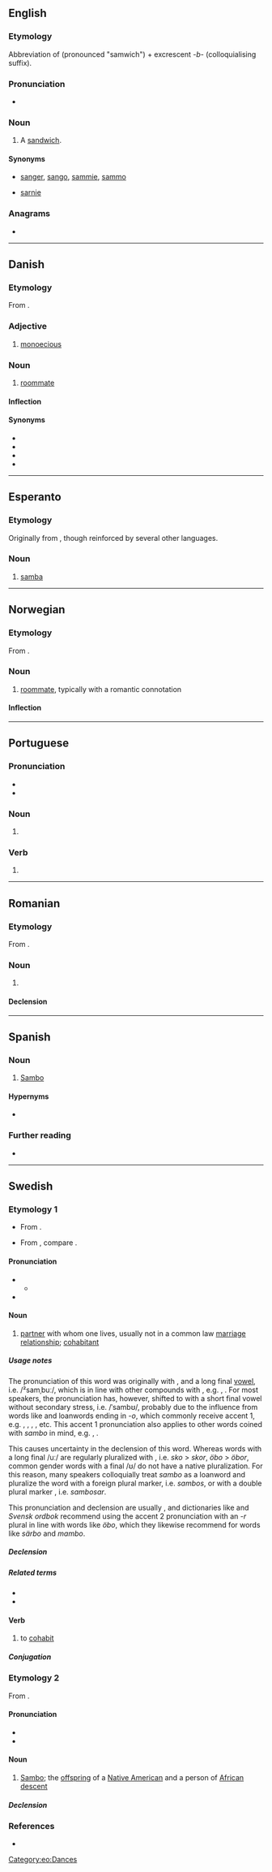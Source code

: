 {{also|Sambo}}
==English==

===Etymology===
Abbreviation of {{m|en|sandwich}} (pronounced "samwich") + excrescent ''-b-'' {{suffix|en||-o}} (colloquialising suffix).

===Pronunciation===
* {{audio|en|en-au-sambo.ogg|Audio (AU)}}

===Noun===
{{en-noun}}
{{wikipedia|Sandwich}}

# {{lb|en|Ireland|Australia|slang}} A [[sandwich]].

====Synonyms====
* {{qualifier|Australia|informal}} [[sanger]], [[sango]], [[sammie]], [[sammo]]
* {{qualifier|UK|informal}} [[sarnie]]

===Anagrams===
* {{anagrams|en|a=abmos|Bosma|MOABs|MOBAs|ambos|bomas}}

----

==Danish==

===Etymology===
From {{prefix|da|sam|bo|gloss1=together|gloss2=live, reside}}.

===Adjective===
{{da-adj}}

# {{lb|da|botany}} [[monoecious]]

===Noun===
{{da-noun|en|er}}

# [[roommate]]

====Inflection====
{{da-noun-infl|en|er}}

====Synonyms====
* {{l|da|kontubernal}}
* {{l|da|slof}}
* {{l|da|roomie}}
* {{l|da|roommate}}

----

==Esperanto==

===Etymology===
Originally from {{etyl|pt|eo}}, though reinforced by several other languages.

===Noun===
{{eo-head}}

# [[samba]]

[[Category:eo:Dances]]

----

==Norwegian==

===Etymology===
From {{prefix|no|sam|bo|gloss1=together|gloss2=live, reside}}.

===Noun===
{{no-noun|en|er}}

# [[roommate]], typically with a romantic connotation

====Inflection====
{{no-noun-infl|en|er}}

----

==Portuguese==

===Pronunciation===
{{pt-IPA}}
* {{hyph|pt|sam|bo}}
* {{rhymes|pt|ɐ̃bu|s=2}}

===Noun===
{{pt-noun|m|-}}

# {{lb|pt|martial arts}} {{l|en|Sambo}} {{gloss|a Russian martial art}}

===Verb===
{{head|pt|verb form}}

# {{pt-verb-form-of|sambar}}

----

==Romanian==

===Etymology===
From {{bor|ro|es|zambo}}.

===Noun===
{{ro-noun|m|-}}

# {{l|en|Zambo}}

====Declension====
{{ro-noun-m|n=sg}}
----

==Spanish==

===Noun===
{{es-noun|m|-}}

# [[Sambo]] {{gloss|a Russian martial art}}

====Hypernyms====
* {{l|es|deporte de combate}}

===Further reading===
* {{R:DRAE}}
{{C|es|Sports}}

----

==Swedish==

===Etymology 1===
* {{q|noun}} From {{confix|sv|sam-|-bo|t1=co-|t2=habitant}}.
* {{q|verb}} From {{prefix|sv|sam-|bo|t1=co-|t2=to live}}, compare {{m|sv|sammanbo}}.

====Pronunciation====
* {{IPA|sv|/ˈsambʊ/|qual=noun, sometimes proscribed}}
** {{audio|sv|Sv-sambo.ogg|Audio}}
* {{IPA|sv|/²samˌbuː/|qual=verb, noun}}

====Noun====
{{sv-noun|c}}

# [[partner]] with whom one lives, usually not in a common law [[marriage]] [[relationship]]; [[cohabitant]]

=====Usage notes=====
The pronunciation of this word was originally with {{w|Swedish phonology#Stress and pitch|accent 2}}, {{glossary|secondary stress}} and a long final [[vowel]], i.e. /²samˌbuː/, which is in line with other compounds with {{m|sv|-bo}}, e.g. {{m|sv|öbo|t=islander}}, {{m|sv|stadsbo|t=city dweller}}. For most speakers, the pronunciation has, however, shifted to {{w|Swedish phonology#Stress and pitch|accent 1}} with a short final vowel without secondary stress, i.e. /ˈsambʊ/, probably due to the influence from words like {{m|sv|hambo|t=type of folk dance}} and loanwords ending in ''-o'', which commonly receive accent 1, e.g. {{m|sv|mambo|t=[[mambo]], type of dance}}, {{m|sv|sambo#Etymology 2|sambo|t=[[Sambo]]}}, {{m|sv|tango}}, {{m|sv|mango}}, etc. This accent 1 pronunciation also applies to other words coined with ''sambo'' in mind, e.g. {{m|sv|särbo|t=partner one does not live together with}}, {{m|sv|mambo#Etymology 1|mambo|t=person who lives with their mother}}.

This causes uncertainty in the declension of this word. Whereas {{glossary|common gender}} words with a long final /uː/ are regularly pluralized with {{m|sv|-r}}, i.e. ''sko'' > ''skor'', ''öbo'' > ''öbor'', common gender words with a final /ʊ/ do not have a native pluralization. For this reason, many speakers colloquially treat ''sambo'' as a loanword and pluralize the word with a foreign {{m|sv|-s}} plural marker, i.e. ''sambos'', or with a double plural marker {{m|sv|-sar}}, i.e. ''sambosar''.

This pronunciation and declension are usually {{glossary|proscribed}}, and dictionaries like {{w|Svenska Akademiens ordlista|''SAOL''}} and ''Svensk ordbok'' recommend using the accent 2 pronunciation with an ''-r'' plural in line with words like ''öbo'', which they likewise recommend for words like ''särbo'' and ''mambo''.

=====Declension=====
{{sv-infl-noun-c-r}}
{{sv-noun-irreg-c|sambo|sambon|[[sambos]], [[sambosar]]|sambosarna|definitions=(colloquial, proscribed)}}

=====Related terms=====
* {{l|sv|särbo}}
* {{l|sv|mambo}}

====Verb====
{{sv-verb-reg|sambo|r|dde}}

# to [[cohabit]]

=====Conjugation=====
{{sv-conj-wk|sambo|end=vw|nop=1|nopp=1}}

===Etymology 2===
From {{der|sv|es|zambo}}.

====Pronunciation====
* {{IPA|sv|/ˈsambʊ/}}
* {{rhymes|sv|ambʊ}}

====Noun====
{{sv-noun|c}}

# {{lb|sv|archaic|derogatory}} [[Sambo]]; the [[offspring]] of a [[Native American]] and a person of [[African]] [[descent]]

=====Declension=====
{{sv-infl-noun-c-r}}

===References===
* {{R:svenska.se|so}}
